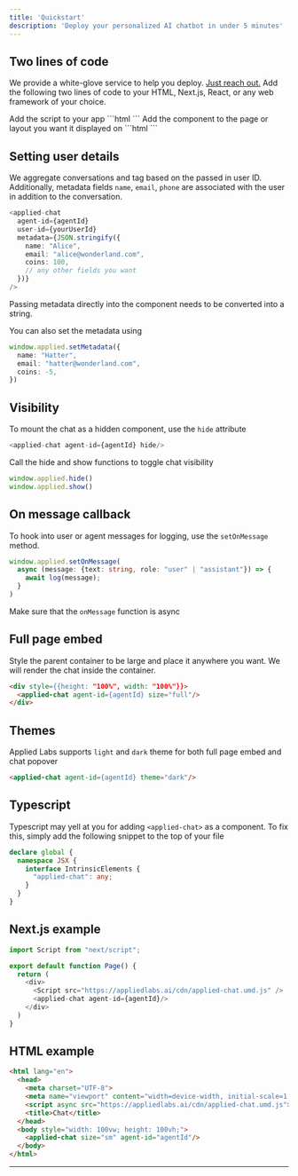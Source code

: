 ```yaml
---
title: 'Quickstart'
description: 'Deploy your personalized AI chatbot in under 5 minutes'
---
```


## Two lines of code
<Note>We provide a white-glove service to help you deploy. <a href="mailto@support@appliedlabs.ai">Just reach out.</a></Note>
Add the following two lines of code to your HTML, Next.js, React, or any web framework of your choice. 

<Steps>
  <Step title="Script">
    Add the script to your app
    ```html
    <script async src="https://appliedlabs.ai/cdn/applied-chat.umd.js"></script>
    ```
  </Step>
  <Step title="Component">
    Add the component to the page or layout you want it displayed on
    ```html
    <applied-chat agent-id={agentId}/>
    ```
  </Step>
</Steps>


## Setting user details
We aggregate conversations and tag based on the passed in user ID. Additionally, metadata fields `name`, `email`, `phone` are associated with the user in addition to the conversation.
```typescript
<applied-chat 
  agent-id={agentId} 
  user-id={yourUserId}
  metadata={JSON.stringify({
    name: "Alice", 
    email: "alice@wonderland.com",
    coins: 100,
    // any other fields you want
  })}
/>
```
<Warning>Passing metadata directly into the component needs to be converted into a string.</Warning>

You can also set the metadata using
```typescript
window.applied.setMetadata({
  name: "Hatter",
  email: "hatter@wonderland.com",
  coins: -5,
})
```

## Visibility
To mount the chat as a hidden component, use the `hide` attribute
```typescript
<applied-chat agent-id={agentId} hide/>
```
Call the hide and show functions to toggle chat visibility
```typescript
window.applied.hide()
window.applied.show()
```

## On message callback 
To hook into user or agent messages for logging, use the `setOnMessage` method.
```typescript
window.applied.setOnMessage(
  async (message: {text: string, role: "user" | "assistant"}) => {
    await log(message);
  }
)
```
<Warning>Make sure that the `onMessage` function is async</Warning>


## Full page embed
Style the parent container to be large and place it anywhere you want. We will render the chat inside the container.
```html
<div style={{height: "100%", width: "100%"}}>
  <applied-chat agent-id={agentId} size="full"/>
</div>
```

## Themes
Applied Labs supports `light` and `dark` theme for both full page embed and chat popover
```html
<applied-chat agent-id={agentId} theme="dark"/>
```

## Typescript
Typescript may yell at you for adding `<applied-chat>` as a component. To fix this, simply add the following snippet to the top of your file
```typescript
declare global {
  namespace JSX {
    interface IntrinsicElements {
      "applied-chat": any;
    }
  }
}
```

## Next.js example
```typescript
import Script from "next/script";

export default function Page() {
  return (
    <div>
      <Script src="https://appliedlabs.ai/cdn/applied-chat.umd.js" />
      <applied-chat agent-id={agentId}/>
    </div>
  )
}
```

## HTML example
```html
<html lang="en">
  <head>
    <meta charset="UTF-8">
    <meta name="viewport" content="width=device-width, initial-scale=1.0">
    <script async src="https://appliedlabs.ai/cdn/applied-chat.umd.js"></script>
    <title>Chat</title>
  </head>
  <body style="width: 100vw; height: 100vh;">
    <applied-chat size="sm" agent-id="agentId"/>
  </body>
</html>
```
 
---